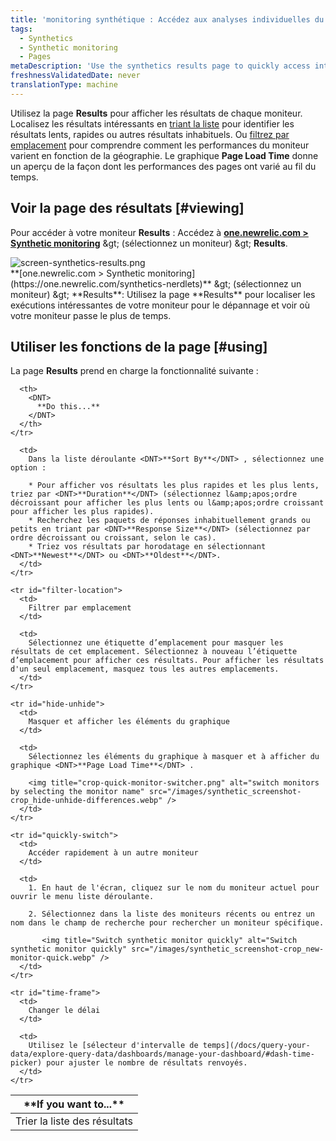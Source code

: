 ```yaml
---
title: 'monitoring synthétique : Accédez aux analyses individuelles du moniteur'
tags:
  - Synthetics
  - Synthetic monitoring
  - Pages
metaDescription: 'Use the synthetics results page to quickly access interesting monitor results, and to sort your results by location and performance.'
freshnessValidatedDate: never
translationType: machine
---
```


Utilisez la page <DNT>**Results**</DNT> pour afficher les résultats de chaque moniteur. Localisez les résultats intéressants en [triant la liste](#sort-list) pour identifier les résultats lents, rapides ou autres résultats inhabituels. Ou [filtrez par emplacement](#filter-location) pour comprendre comment les performances du moniteur varient en fonction de la géographie. Le graphique <DNT>**Page Load Time**</DNT> donne un aperçu de la façon dont les performances des pages ont varié au fil du temps.

## Voir la page des résultats [#viewing]

Pour accéder à votre moniteur <DNT>**Results**</DNT> : Accédez à <DNT>**[one.newrelic.com &gt; Synthetic monitoring](https://one.newrelic.com/synthetics-nerdlets)**</DNT> &amp;gt; (sélectionnez un moniteur) &amp;gt; <DNT>**Results**</DNT>.

<img title="screen-synthetics-results.png" alt="screen-synthetics-results.png" src="/images/synthetic_screenshot-full_results-page.webp" />

<figcaption>
  <DNT>**[one.newrelic.com &gt; Synthetic monitoring](https://one.newrelic.com/synthetics-nerdlets)**</DNT> &amp;gt; (sélectionnez un moniteur) &amp;gt; <DNT>**Results**</DNT>: Utilisez la page <DNT>**Results**</DNT> pour localiser les exécutions intéressantes de votre moniteur pour le dépannage et voir où votre moniteur passe le plus de temps.
</figcaption>

## Utiliser les fonctions de la page [#using]

La page <DNT>**Results**</DNT> prend en charge la fonctionnalité suivante :

<table>
  <thead>
    <tr>
      <th width={200}>
        <DNT>
          **If you want to...**
        </DNT>
      </th>

      <th>
        <DNT>
          **Do this...**
        </DNT>
      </th>
    </tr>
  </thead>

  <tbody>
    <tr id="sort-list">
      <td>
        Trier la liste des résultats
      </td>

      <td>
        Dans la liste déroulante <DNT>**Sort By**</DNT> , sélectionnez une option :

        * Pour afficher vos résultats les plus rapides et les plus lents, triez par <DNT>**Duration**</DNT> (sélectionnez l&amp;apos;ordre décroissant pour afficher les plus lents ou l&amp;apos;ordre croissant pour afficher les plus rapides).
        * Recherchez les paquets de réponses inhabituellement grands ou petits en triant par <DNT>**Response Size**</DNT> (sélectionnez par ordre décroissant ou croissant, selon le cas).
        * Triez vos résultats par horodatage en sélectionnant <DNT>**Newest**</DNT> ou <DNT>**Oldest**</DNT>.
      </td>
    </tr>

    <tr id="filter-location">
      <td>
        Filtrer par emplacement
      </td>

      <td>
        Sélectionnez une étiquette d’emplacement pour masquer les résultats de cet emplacement. Sélectionnez à nouveau l’étiquette d’emplacement pour afficher ces résultats. Pour afficher les résultats d'un seul emplacement, masquez tous les autres emplacements.
      </td>
    </tr>

    <tr id="hide-unhide">
      <td>
        Masquer et afficher les éléments du graphique
      </td>

      <td>
        Sélectionnez les éléments du graphique à masquer et à afficher du graphique <DNT>**Page Load Time**</DNT> .

        <img title="crop-quick-monitor-switcher.png" alt="switch monitors by selecting the monitor name" src="/images/synthetic_screenshot-crop_hide-unhide-differences.webp" />
      </td>
    </tr>

    <tr id="quickly-switch">
      <td>
        Accéder rapidement à un autre moniteur
      </td>

      <td>
        1. En haut de l'écran, cliquez sur le nom du moniteur actuel pour ouvrir le menu liste déroulante.

        2. Sélectionnez dans la liste des moniteurs récents ou entrez un nom dans le champ de recherche pour rechercher un moniteur spécifique.

           <img title="Switch synthetic monitor quickly" alt="Switch synthetic monitor quickly" src="/images/synthetic_screenshot-crop_new-monitor-quick.webp" />
      </td>
    </tr>

    <tr id="time-frame">
      <td>
        Changer le délai
      </td>

      <td>
        Utilisez le [sélecteur d'intervalle de temps](/docs/query-your-data/explore-query-data/dashboards/manage-your-dashboard/#dash-time-picker) pour ajuster le nombre de résultats renvoyés.
      </td>
    </tr>
  </tbody>
</table>